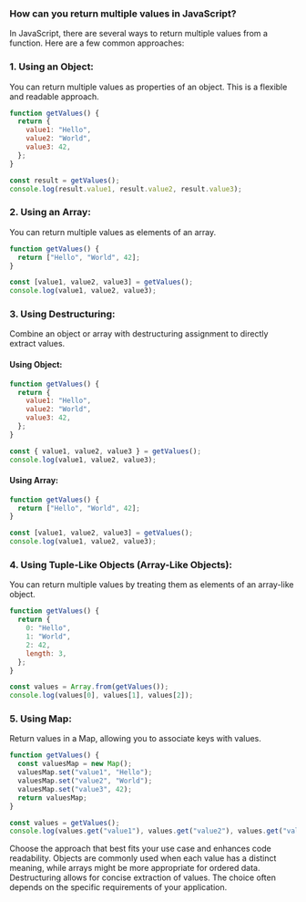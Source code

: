### How can you return multiple values in JavaScript?

In JavaScript, there are several ways to return multiple values from a function. Here are a few common approaches:

### 1. **Using an Object:**

You can return multiple values as properties of an object. This is a flexible and readable approach.

```javascript
function getValues() {
  return {
    value1: "Hello",
    value2: "World",
    value3: 42,
  };
}

const result = getValues();
console.log(result.value1, result.value2, result.value3);
```

### 2. **Using an Array:**

You can return multiple values as elements of an array.

```javascript
function getValues() {
  return ["Hello", "World", 42];
}

const [value1, value2, value3] = getValues();
console.log(value1, value2, value3);
```

### 3. **Using Destructuring:**

Combine an object or array with destructuring assignment to directly extract values.

#### Using Object:

```javascript
function getValues() {
  return {
    value1: "Hello",
    value2: "World",
    value3: 42,
  };
}

const { value1, value2, value3 } = getValues();
console.log(value1, value2, value3);
```

#### Using Array:

```javascript
function getValues() {
  return ["Hello", "World", 42];
}

const [value1, value2, value3] = getValues();
console.log(value1, value2, value3);
```

### 4. **Using Tuple-Like Objects (Array-Like Objects):**

You can return multiple values by treating them as elements of an array-like object.

```javascript
function getValues() {
  return {
    0: "Hello",
    1: "World",
    2: 42,
    length: 3,
  };
}

const values = Array.from(getValues());
console.log(values[0], values[1], values[2]);
```

### 5. **Using Map:**

Return values in a Map, allowing you to associate keys with values.

```javascript
function getValues() {
  const valuesMap = new Map();
  valuesMap.set("value1", "Hello");
  valuesMap.set("value2", "World");
  valuesMap.set("value3", 42);
  return valuesMap;
}

const values = getValues();
console.log(values.get("value1"), values.get("value2"), values.get("value3"));
```

Choose the approach that best fits your use case and enhances code readability. Objects are commonly used when each value has a distinct meaning, while arrays might be more appropriate for ordered data. Destructuring allows for concise extraction of values. The choice often depends on the specific requirements of your application.

